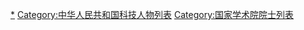 {{Catmore}}

[[Category:中国科学院院士|*]]
[[Category:中华人民共和国科技人物列表|Category:中华人民共和国科技人物列表]]
[[Category:国家学术院院士列表|Category:国家学术院院士列表]]